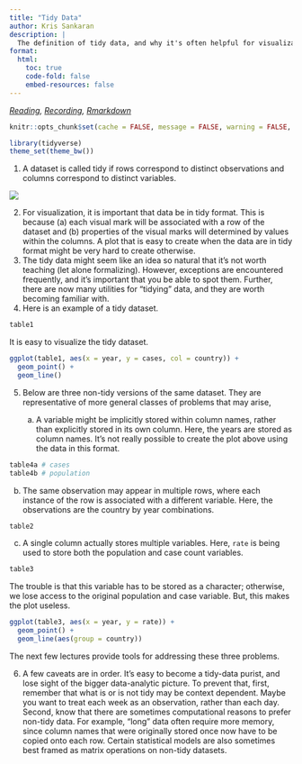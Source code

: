 ```yaml
---
title: "Tidy Data"
author: Kris Sankaran
description: |
  The definition of tidy data, and why it's often helpful for visualization._
format:
  html:
    toc: true
    code-fold: false
    embed-resources: false
---
```




_[Reading](https://r4ds.had.co.nz/tidy-data.html), [Recording](https://mediaspace.wisc.edu/media/Week%204%20%5B1%5D%20Tidy%20Data/1_13526lye), [Rmarkdown](https://github.com/krisrs1128/stat436_s24/blob/main/notes/2024-12-27-week02-01.Rmd)_


```r
knitr::opts_chunk$set(cache = FALSE, message = FALSE, warning = FALSE, echo = TRUE)
```
```r
library(tidyverse)
theme_set(theme_bw())
```

1. A dataset is called tidy if rows correspond to distinct observations and columns correspond to distinct variables.

![](tidy-1.png)

2. For visualization, it is important that data be in tidy format. This is because (a) each visual mark will be associated with a row of the dataset and (b) properties of the visual marks will determined by values within the columns. A plot that is easy to create when the data are in tidy format might be very hard to create otherwise.
3. The tidy data might seem like an idea so natural that it’s not worth teaching (let alone formalizing). However, exceptions are encountered frequently, and it’s important that you be able to spot them. Further, there are now many utilities for "tidying" data, and they are worth becoming familiar with.
4. Here is an example of a tidy dataset.

```r
table1
```

It is easy to visualize the tidy dataset.

```r
ggplot(table1, aes(x = year, y = cases, col = country)) +
  geom_point() +
  geom_line()
```

5. Below are three non-tidy versions of the same dataset. They are
representative of more general classes of problems that may arise,

	a. A variable might be implicitly stored within column names, rather than
	explicitly stored in its own column. Here, the years are stored as column
	names. It's not really possible to create the plot above using the data in this
	format.

```r
table4a # cases
table4b # population
```

b. The same observation may appear in multiple rows, where each instance of the
row is associated with a different variable. Here, the observations are the
country by year combinations.
	
```r
table2
```

c. A single column actually stores multiple variables. Here, `rate` is being
used to store both the population and case count variables.
	
```r
table3
```

The trouble is that this variable has to be stored as a character; otherwise, we
lose access to the original population and case variable. But, this makes the
plot useless.

```r
ggplot(table3, aes(x = year, y = rate)) +
  geom_point() +
  geom_line(aes(group = country))
```
The next few lectures provide tools for addressing these three problems.

6. A few caveats are in order. It’s easy to become a tidy-data purist, and lose
sight of the bigger data-analytic picture. To prevent that, first, remember that
what is or is not tidy may be context dependent. Maybe you want to treat each
week as an observation, rather than each day. Second, know that there are
sometimes computational reasons to prefer non-tidy data. For example, "long"
data often require more memory, since column names that were originally stored
once now have to be copied onto each row. Certain statistical models are also
sometimes best framed as matrix operations on non-tidy datasets.
